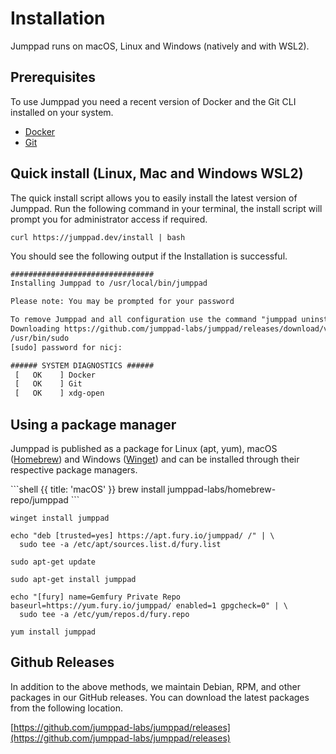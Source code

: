 # Installation

<Intro>
Jumppad runs on macOS, Linux and Windows (natively and with WSL2).
</Intro>

## Prerequisites

To use Jumppad you need a recent version of Docker and the Git CLI installed on your system.

- [Docker](https://docs.docker.com/)
- [Git](https://git-scm.com/)

## Quick install (Linux, Mac and Windows WSL2)

The quick install script allows you to easily install the latest version of Jumppad. Run the following command in your terminal, the install script will prompt you for administrator access if required.

```shell
curl https://jumppad.dev/install | bash
```

You should see the following output if the Installation is successful.

```txt
################################
Installing Jumppad to /usr/local/bin/jumppad

Please note: You may be prompted for your password

To remove Jumppad and all configuration use the command "jumppad uninstall"
Downloading https://github.com/jumppad-labs/jumppad/releases/download/v0.20.1/jumppad_0.20.1_linux_x86_64.tar.gz
/usr/bin/sudo
[sudo] password for nicj: 

###### SYSTEM DIAGNOSTICS ######
 [   OK    ] Docker
 [   OK    ] Git
 [   OK    ] xdg-open
```

## Using a package manager

Jumppad is published as a package for Linux (apt, yum), macOS ([Homebrew](https://brew.sh/)) and Windows ([Winget](https://learn.microsoft.com/en-us/windows/package-manager/winget/)) and can be installed through their respective package managers.

<CodeGroup>
```shell {{ title: 'macOS' }}
brew install jumppad-labs/homebrew-repo/jumppad
```

```shell {{ title: 'Windows' }}
winget install jumppad
```

```shell {{ title: 'Debian' }}
echo "deb [trusted=yes] https://apt.fury.io/jumppad/ /" | \
  sudo tee -a /etc/apt/sources.list.d/fury.list

sudo apt-get update

sudo apt-get install jumppad
```

```shell {{ title: 'Fedora' }}
echo "[fury] name=Gemfury Private Repo baseurl=https://yum.fury.io/jumppad/ enabled=1 gpgcheck=0" | \
  sudo tee -a /etc/yum/repos.d/fury.repo

yum install jumppad
```
</CodeGroup>

## Github Releases

In addition to the above methods, we maintain Debian, RPM, and other packages in our GitHub releases. You can download the latest packages from the following location.

[https://github.com/jumppad-labs/jumppad/releases](https://github.com/jumppad-labs/jumppad/releases)
